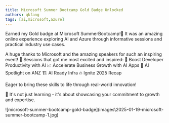 ```yaml
---
title: Microsoft Summer Bootcamp Gold Badge Unlocked
authors: qkfang
tags: [ai,microsoft,azure]
---
```



Earned my Gold badge at Microsoft SummerBootcamp!🥇 It was an amazing online experience exploring AI and Azure through informative sessions and practical industry use cases. 

A huge thanks to Microsoft and the amazing speakers for such an inspiring event! 🙌 Sessions that got me most excited and inspired:
🚀 Boost Developer Productivity with AI
📈 Accelerate Business Growth with AI Apps
🔦 AI Spotlight on ANZ
🏗 AI Ready Infra
🔥 Ignite 2025 Recap

Eager to bring these skills to life through real-world innovation!

🌟 It's not just learning - it's about showcasing your commitment to growth and expertise.

<div className="img-grid">
  <div className="img-item">
    ![microsoft-summer-bootcamp-gold-badge](images\2025-01-19-microsoft-summer-bootcamp-1.jpg)
  </div>
</div>
